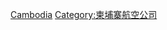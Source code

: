 {{Commonscat|Defunct airlines of Cambodia}}

[[Category:各國已結業航空公司|Cambodia]]
[[Category:柬埔寨航空公司|Category:柬埔寨航空公司]]